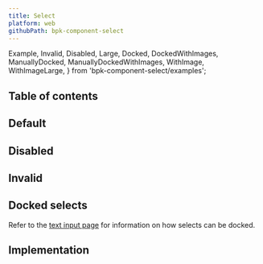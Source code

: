 ```yaml
---
title: Select
platform: web
githubPath: bpk-component-select
---
```



  Example,
  Invalid,
  Disabled,
  Large,
  Docked,
  DockedWithImages,
  ManuallyDocked,
  ManuallyDockedWithImages,
  WithImage,
  WithImageLarge,
} from 'bpk-component-select/examples';

## Table of contents

## Default

<PresentationBlock>
  <Example />
</PresentationBlock>

## Disabled

<PresentationBlock>
  <Disabled />
</PresentationBlock>

## Invalid

<PresentationBlock>
  <Invalid />
</PresentationBlock>

## Docked selects

Refer to the [text input page](/components/text-input) for information on how selects can be docked.


## Implementation

<Readme />
